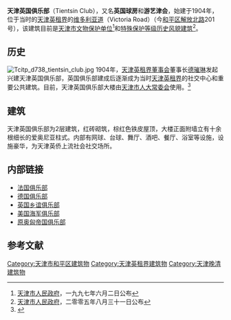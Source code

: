 {{文物保护单位
| 级别 = 省级
| 省区市 = 天津市
| 名称 = 原英国俱乐部（英国球房）
| 图片 = [[File:天津英国俱乐部.jpg|200px]]
| 编号 = 3
| 分类 = 近现代重要史迹及代表性建筑
| 时代 = 1904年
| 所在 = [[天津市|天津市]][[和平区_(天津市)|和平区]]
| 登录 = 1997年6月2日
}}

'''天津英国俱乐部'''（Tientsin Club），又名'''英国球房'''和'''游艺津会'''，始建于1904年，位于当时的[[天津英租界|天津英租界]]的[[维多利亚道_(天津)|维多利亚道]]（Victoria Road）（今[[和平区_(天津市)|和平区]][[解放北路_(天津市)|解放北路]]201号），该建筑目前是[[天津市文物保护单位|天津市文物保护单位]]<ref>[[天津市人民政府|天津市人民政府]]，一九九七年六月二日公布</ref>和[[天津历史风貌建筑|特殊保护等级历史风貌建筑]]<ref>[[天津市人民政府|天津市人民政府]]，二零零五年八月三十一日公布</ref>。

== 历史 ==
[[File:Tcitp_d738_tientsin_club.jpg|thumb]]
1904年，[[天津英租界工部局|天津英租界董事会]]董事长[[德璀琳|德璀琳]]发起兴建天津英国俱乐部，英国俱乐部建成后逐渐成为当时[[天津英租界|天津英租界]]的社交中心和重要公共建筑。目前，天津英国俱乐部大楼由[[天津市人大常委会|天津市人大常委会]]使用。<ref>{{Cite web |url=http://www.tjwh.gov.cn/wwbl/05wwbsdw-00.html |title=文物博览 |access-date=2009-11-25 |archive-date=2011-01-17 |archive-url=https://web.archive.org/web/20110117052245/http://www.tjwh.gov.cn/wwbl/05wwbsdw-00.html |dead-url=yes }}</ref>

== 建筑 ==
{{天津历史风貌建筑
| 省区市 = 天津市
| 名称 = 原英国球房
| 图片 = [[File:原英国球房.jpg|200px]]
| 编号 = 0110018
| 等级 = 特殊保护
| 时代 = 1904年
| 所在 = [[天津市|天津市]][[和平区_(天津市)|和平区]]
| 公布 = 2005年8月31日
}}
天津英国俱乐部为2层建筑，红砖砌筑，棕红色铁皮屋顶，大楼正面附墙立有十余根细长的爱奥尼亚柱式。内部有网球、台球、舞厅、酒吧、餐厅、浴室等设施，设施豪华，为天津英侨上流社会社交场所。

== 内部链接 ==
* [[法国俱乐部|法国俱乐部]]
* [[天津德国俱乐部|德国俱乐部]]
* [[英国乡谊俱乐部|英国乡谊俱乐部]]
* [[美国海军俱乐部_(天津)|美国海军俱乐部]]
* [[原奥匈帝国俱乐部|原奥匈帝国俱乐部]]

== 参考文献 ==
<div class="references-small">
<references></references>
</div>

{{天津解放北路建筑群}}
{{天津近代历史文化专题}}
{{天津市文物保护单位}}

[[Category:天津市和平区建筑物|Category:天津市和平区建筑物]]
[[Category:天津英租界建筑物|Category:天津英租界建筑物]]
[[Category:天津晚清建筑物|Category:天津晚清建筑物]]